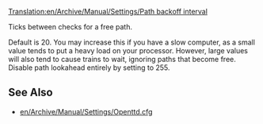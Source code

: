 [[Translation:en/Archive/Manual/Settings/Path backoff interval]]


Ticks between checks for a free path. 

Default is 20. You may increase this if you have a slow computer, as a small value tends to put a heavy load on your processor. However, large values will also tend to cause trains to wait, ignoring paths that become free. Disable path lookahead entirely by setting to 255. 

== See Also ==

* [[en/Archive/Manual/Settings/Openttd.cfg]]